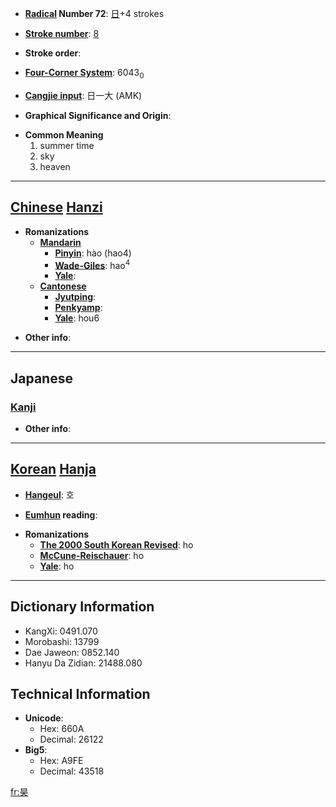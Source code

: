 * '''[[Wiktionary:Chinese radical index| Radical]] Number 72''': [[Wiktionary:Chinese radical index 日|日]]+4 strokes

* '''[[Wiktionary:Chinese total strokes index|Stroke number]]''': [[Wiktionary:Chinese total strokes index 8|8]]

* '''Stroke order''': 

* '''[[Wiktionary:Chinese four corner index|Four-Corner System]]''': 6043<sub>0</sub>

* '''[[Wiktionary:Chinese Cangjie index|Cangjie input]]''': 日一大 (AMK)

* '''Graphical Significance and Origin''': 

* '''Common Meaning'''
*#summer time
*# sky
*# heaven


----

== [[Chinese]] [[Hanzi]] ==

* '''Romanizations'''
** '''[[Mandarin]]'''
*** '''[[Pinyin]]''': hào (hao4)
*** '''[[Wade-Giles]]''': hao<sup>4</sup>
*** '''[[Yale]]''': 
** '''[[Cantonese]]'''
*** '''[[Jyutping]]''':
*** '''[[Penkyamp]]''': 
*** '''[[Yale]]''': hou6

* '''Other info''': 

----

==Japanese==
===[[Kanji]]===
{{kanji|on readings=[[こう]] (kō)|kun readings=[[そら]] (sora)}}

* '''Other info''':  

----

== [[Korean]] [[Hanja]] ==

* '''[[Hangeul]]''': 호

* '''[[Eumhun]] reading''': 

* '''Romanizations'''
** '''[[The 2000 South Korean Revised Romanization|The 2000 South Korean Revised]]''': ho
** '''[[McCune-Reischauer]]''': ho
** '''[[Yale]]''': ho

----

== Dictionary Information ==

* KangXi: 0491.070
* Morobashi: 13799
* Dae Jaweon: 0852.140
* Hanyu Da Zidian: 21488.080

== Technical Information ==

* '''Unicode''':
** Hex: 660A
** Decimal: 26122
* '''Big5''':
** Hex: A9FE
** Decimal: 43518

[[fr:昊]]